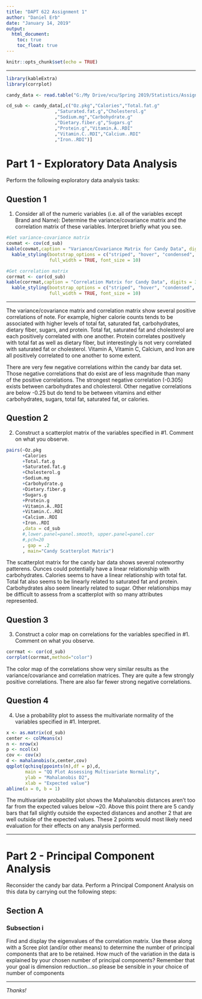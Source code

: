 ```yaml
---
title: "DAPT 622 Assignment 1"
author: "Daniel Erb"
date: "January 14, 2019"
output: 
  html_document:
    toc: true
    toc_float: true
---
```


```r
knitr::opts_chunk$set(echo = TRUE)
```

---

```r
library(kableExtra)
library(corrplot)

candy_data <- read.table("G:/My Drive/vcu/Spring 2019/Statistics/Assignments/Assignment 1/DAPT_622_Assignment_1/Assignment_Materials/CandyBars.txt",sep=',',header=TRUE)

cd_sub <- candy_data[,c("Oz.pkg","Calories","Total.fat.g"
                  ,"Saturated.fat.g","Cholesterol.g"
                  ,"Sodium.mg","Carbohydrate.g"
                  ,"Dietary.fiber.g","Sugars.g"
                  ,"Protein.g","Vitamin.A..RDI"
                  ,"Vitamin.C..RDI","Calcium..RDI"
                  ,"Iron..RDI")]

```

# Part 1 - Exploratory Data Analysis

Perform the following exploratory data analysis tasks:

## Question 1

1. Consider all of the numeric variables (i.e. all of the variables except Brand and Name): Determine the variance/covariance matrix and the correlation matrix of these variables.  Interpret briefly what you see.

```r

#Get variance-covariance matrix
covmat <- cov(cd_sub)
kable(covmat,caption = "Variance/Covariance Matrix for Candy Data", digits = 3) %>% 
  kable_styling(bootstrap_options = c("striped", "hover", "condensed", "responsive"),
                full_width = TRUE, font_size = 10)

#Get correlation matrix
corrmat <- cor(cd_sub)
kable(corrmat,caption = "Correlation Matrix for Candy Data", digits = 3) %>% 
  kable_styling(bootstrap_options = c("striped", "hover", "condensed", "responsive"),
                full_width = TRUE, font_size = 10)

```
***
The variance/covariance matrix and correlation matrix show several positive correlations of note. For example, higher calorie counts tends to be associated with higher levels of total fat, saturated fat, carbohydrates, dietary fiber, sugars, and protein. Total fat, saturated fat and cholesterol are each positively correlated with one another. Protein correlates positively with total fat as well as dietary fiber, but interestingly is not very correlated with saturated fat or cholesterol. Vitamin A, Vitamin C, Calcium, and Iron are all positively correlated to one another to some extent.

There are very few negative correlations within the candy bar data set. Those negative correlations that do exist are of less magnitude than many of the positive correlations. The strongest negative correlation (-0.305) exists between carbohydrates and cholesterol. Other negative correlations are below -0.25 but do tend to be between vitamins and either carbohydrates, sugars, total fat, saturated fat, or calories. 

## Question 2

2. Construct a scatterplot matrix of the variables specified in #1. Comment on what you observe. 

```r

pairs(~Oz.pkg
      +Calories
      +Total.fat.g
      +Saturated.fat.g
      +Cholesterol.g
      +Sodium.mg
      +Carbohydrate.g
      +Dietary.fiber.g
      +Sugars.g
      +Protein.g
      +Vitamin.A..RDI
      +Vitamin.C..RDI
      +Calcium..RDI
      +Iron..RDI
      ,data = cd_sub
      #,lower.panel=panel.smooth, upper.panel=panel.cor
      #,pch=20
      , gap = .2
      , main="Candy Scatterplot Matrix")


```

The scatterplot matrix for the candy bar data shows several noteworthy patterens. Ounces could potentially have a linear relationship with carbohydrates. Calories seems to have a linear relationship with total fat. Total fat also seems to be linearly related to saturated fat and protein. Carbohydrates also seem linearly related to sugar. Other relationships may be difficult to assess from a scatterplot with so many attributes represented.

## Question 3

3. Construct a color map on correlations for the variables specified in #1. Comment on what you observe.

```r

corrmat <- cor(cd_sub)
corrplot(corrmat,method="color")

```

The color map of the correlations show very similar results as the variance/covariance and correlation matrices. They are quite a few strongly positive correlations. There are also far fewer strong negative correlations.

## Question 4

4. Use a probability plot to assess the multivariate normality of the variables specified in #1.  Interpret.

```r

x <- as.matrix(cd_sub)
center <- colMeans(x)
n <- nrow(x)
p <- ncol(x)
cov <- cov(x)
d <- mahalanobis(x,center,cov)
qqplot(qchisq(ppoints(n),df = p),d,
       main = "QQ Plot Assessing Multivariate Normality",
       ylab = "Mahalanobis D2",
       xlab = "Expected value")
abline(a = 0, b = 1)
```

The multivariate probability plot shows the Mahalanobis distances aren't too far from the expected values below ~20. Above this point there are 5 candy bars that fall slightly outside the expected distances and another 2 that are well outside of the expected values. These 2 points would most likely need evaluation for their effects on any analysis performed.

---

# Part 2 - Principal Component Analysis

Reconsider the candy bar data. Perform a Principal Component Analysis on this data by carrying out the following steps:

## Section A

### Subsection i

Find and display the eigenvalues of the correlation matrix. Use these along with a Scree plot (and/or other means) to determine the number of principal components that are to be retained. How much of the variation in the data is explained by your chosen number of principal components? Remember that your goal is dimension reduction…so please be sensible in your choice of number of components

---
*Thanks!*
